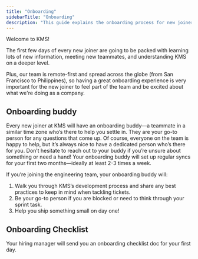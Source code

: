 ```yaml
---
title: "Onboarding"
sidebarTitle: "Onboarding"
description: "This guide explains the onboarding process for new joiners at KMS."
---
```


Welcome to KMS! 

The first few days of every new joiner are going to be packed with learning lots of new information, meeting new teammates, and understanding KMS on a deeper level. 

Plus, our team is remote-first and spread across the globe (from San Francisco to Philippines), so having a great onboarding experience is very important for the new joiner to feel part of the team and be excited about what we're doing as a company.

## Onboarding buddy

Every new joiner at KMS will have an onboarding buddy—a teammate in a similar time zone who’s there to help you settle in. They are your go-to person for any questions that come up. Of course, everyone on the team is happy to help, but it’s always nice to have a dedicated person who’s there for you. Don’t hesitate to reach out to your buddy if you’re unsure about something or need a hand! Your onboarding buddy will set up regular syncs for your first two months—ideally at least 2-3 times a week.

If you’re joining the engineering team, your onboarding buddy will:
1. Walk you through KMS’s development process and share any best practices to keep in mind when tackling tickets.
2. Be your go-to person if you are blocked or need to think through your sprint task.
3. Help you ship something small on day one!

## Onboarding Checklist

Your hiring manager will send you an onboarding checklist doc for your first day.



